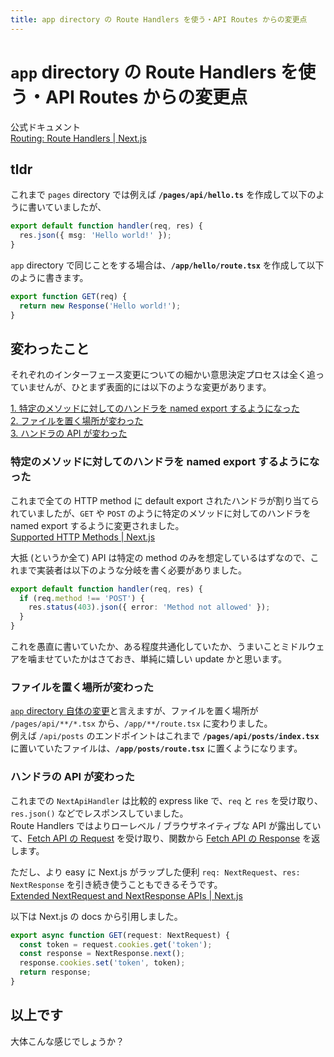 ```yaml
---
title: app directory の Route Handlers を使う・API Routes からの変更点
---
```


# `app` directory の Route Handlers を使う・API Routes からの変更点

公式ドキュメント  
[Routing: Route Handlers | Next.js](https://beta.nextjs.org/docs/routing/route-handlers)

## tldr

これまで `pages` directory では例えば **`/pages/api/hello.ts`** を作成して以下のように書いていましたが、

```typescript
export default function handler(req, res) {
  res.json({ msg: 'Hello world!' });
}
```

`app` directory で同じことをする場合は、**`/app/hello/route.tsx`** を作成して以下のように書きます。

```typescript
export function GET(req) {
  return new Response('Hello world!');
}
```

## 変わったこと

それぞれのインターフェース変更についての細かい意思決定プロセスは全く追っていませんが、ひとまず表面的には以下のような変更があります。

[1. 特定のメソッドに対してのハンドラを named export するようになった](#特定のメソッドに対してのハンドラを-named-export-するようになった)  
[2. ファイルを置く場所が変わった](#ファイルを置く場所が変わった)  
[3. ハンドラの API が変わった](#ハンドラの-api-が変わった)

### 特定のメソッドに対してのハンドラを named export するようになった

これまで全ての HTTP method に default export されたハンドラが割り当てられていましたが、`GET` や `POST` のように特定のメソッドに対してのハンドラを named export するように変更されました。  
[Supported HTTP Methods | Next.js](https://beta.nextjs.org/docs/routing/route-handlers#supported-http-methods)

大抵 (というか全て) API は特定の method のみを想定しているはずなので、これまで実装者は以下のような分岐を書く必要がありました。

```typescript
export default function handler(req, res) {
  if (req.method !== 'POST') {
    res.status(403).json({ error: 'Method not allowed' });
  }
}
```

これを愚直に書いていたか、ある程度共通化していたか、うまいことミドルウェアを噛ませていたかはさておき、単純に嬉しい update かと思います。

### ファイルを置く場所が変わった

[`app` directory 自体の変更](https://beta.nextjs.org/docs/routing/fundamentals)と言えますが、ファイルを置く場所が `/pages/api/**/*.tsx` から、`/app/**/route.tsx` に変わりました。  
例えば `/api/posts` のエンドポイントはこれまで **`/pages/api/posts/index.tsx`** に置いていたファイルは、**`/app/posts/route.tsx`** に置くようになります。

### ハンドラの API が変わった

これまでの `NextApiHandler` は比較的 express like で、`req` と `res` を受け取り、`res.json()` などでレスポンスしていました。  
Route Handlers ではよりローレベル / ブラウザネイティブな API が露出していて、[Fetch API の Request](https://developer.mozilla.org/en-US/docs/Web/API/Request) を受け取り、関数から [Fetch API の Response](https://developer.mozilla.org/en-US/docs/Web/API/Response) を返します。

ただし、より easy に Next.js がラップした便利 `req: NextRequest`、`res: NextResponse` を引き続き使うこともできるそうです。  
[Extended NextRequest and NextResponse APIs | Next.js](https://beta.nextjs.org/docs/routing/route-handlers#extended-nextrequest-and-nextresponse-apis)

以下は Next.js の docs から引用しました。

```typescript
export async function GET(request: NextRequest) {
  const token = request.cookies.get('token');
  const response = NextResponse.next();
  response.cookies.set('token', token);
  return response;
}
```

## 以上です

大体こんな感じでしょうか？
